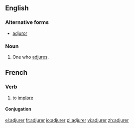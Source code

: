 ==English==

===Alternative forms===
*[[adjuror]]

===Noun===
{{en-noun}}

# One who [[adjure]]s.

==French==

===Verb===
{{fr-verb}}

# to [[implore]]

====Conjugation====
{{fr-conj-er|adjur|avoir}}
[[el:adjurer]]
[[fr:adjurer]]
[[io:adjurer]]
[[pl:adjurer]]
[[vi:adjurer]]
[[zh:adjurer]]